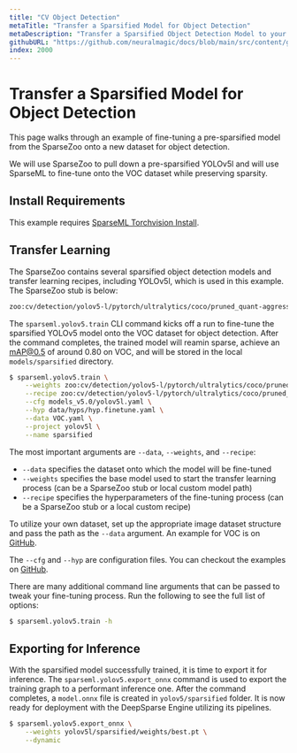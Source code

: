 ```yaml
---
title: "CV Object Detection"
metaTitle: "Transfer a Sparsified Model for Object Detection"
metaDescription: "Transfer a Sparsified Object Detection Model to your dataset enabling performant deep learning deployments in a faster amount of time"
githubURL: "https://github.com/neuralmagic/docs/blob/main/src/content/get-started/transfer-a-sparsified-model/cv-object-detection.mdx"
index: 2000
---
```


# Transfer a Sparsified Model for Object Detection

This page walks through an example of fine-tuning a pre-sparsified model from the SparseZoo onto a new dataset for object detection.

We will use SparseZoo to pull down a pre-sparsified YOLOv5l and will use SparseML to fine-tune onto the VOC dataset while preserving sparsity.

## Install Requirements

This example requires [SparseML Torchvision Install](/get-started/install/sparseml).

## Transfer Learning

The SparseZoo contains several sparsified object detection models and transfer learning recipes, including YOLOv5l, which is used in this example. The SparseZoo stub is below:

```bash
zoo:cv/detection/yolov5-l/pytorch/ultralytics/coco/pruned_quant-aggressive_95
```

The `sparseml.yolov5.train` CLI command kicks off a run to fine-tune the sparsified YOLOv5 model onto the VOC dataset for object detection.
After the command completes, the trained model will reamin sparse, achieve an mAP@0.5 of around 0.80 on VOC, and will be stored in the local `models/sparsified` directory.

```bash
$ sparseml.yolov5.train \
    --weights zoo:cv/detection/yolov5-l/pytorch/ultralytics/coco/pruned_quant-aggressive_95?recipe_type=transfer_learn \
    --recipe zoo:cv/detection/yolov5-l/pytorch/ultralytics/coco/pruned_quant-aggressive_95?recipe_type=transfer_learn \
    --cfg models_v5.0/yolov5l.yaml \
    --hyp data/hyps/hyp.finetune.yaml \
    --data VOC.yaml \
    --project yolov5l \
    --name sparsified
```

The most important arguments are `--data`, `--weights`, and `--recipe`:
- `--data` specifies the dataset onto which the model will be fine-tuned
- `--weights` specifies the base model used to start the transfer learning process (can be a SparseZoo stub or local custom model path)
- `--recipe` specifies the hyperparameters of the fine-tuning process (can be a SparseZoo stub or a local custom recipe)

To utilize your own dataset, set up the appropriate image dataset structure and pass the path as the `--data` argument.
An example for VOC is on [GitHub](https://github.com/neuralmagic/sparseml/blob/main/src/sparseml/yolov5/data/VOC.yaml).

The `--cfg` and `--hyp` are configuration files. You can checkout the examples on [GitHub](https://github.com/neuralmagic/sparseml/tree/main/src/sparseml/yolov5).

There are many additional command line arguments that can be passed to tweak your fine-tuning process. Run the following to see the full list of options:

```bash
$ sparseml.yolov5.train -h
```

## Exporting for Inference

With the sparsified model successfully trained, it is time to export it for inference.
The `sparseml.yolov5.export_onnx` command is used to export the training graph to a performant inference one.
After the command completes, a `model.onnx` file is created in `yolov5/sparsified` folder.
It is now ready for deployment with the DeepSparse Engine utilizing its pipelines.

```bash
$ sparseml.yolov5.export_onnx \
    --weights yolov5l/sparsified/weights/best.pt \
    --dynamic
```
